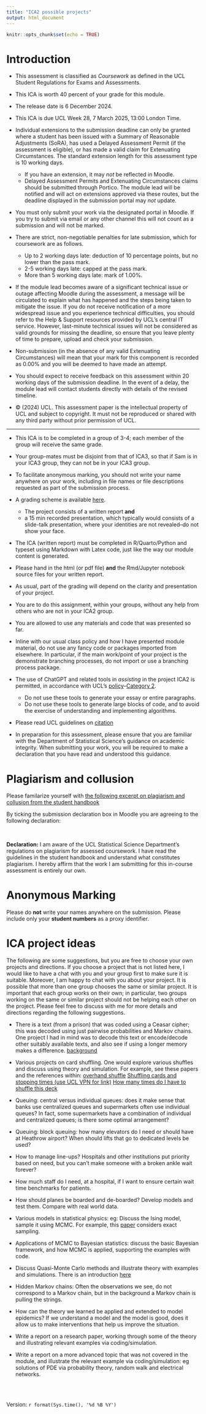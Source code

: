 ```yaml
---
title: "ICA2 possible projects"
output: html_document
---
```


```r
knitr::opts_chunk$set(echo = TRUE)
```

# Introduction

* This assessment is classified as *Coursework* as defined in the UCL Student Regulations for Exams and Assessments. 
 
* This ICA is worth 40 percent of your grade for this module.

* The release date is 6 December 2024.

*  This ICA is due UCL Week 28,  7 March 2025, 13:00 London Time.

* Individual extensions to the submission deadline can only be granted where a student has been issued with a Summary of Reasonable Adjustments (SoRA), has used a Delayed Assessment Permit (if the assessment is eligible), or has made a valid claim for Extenuating Circumstances. The standard extension length for this assessment type is 10 working days.
  * If you have an extension, it may *not* be reflected in Moodle.
  * Delayed Assessment Permits and Extenuating Circumstances claims should be submitted through Portico. The module lead will be notified and will act on extensions approved via these routes, but the deadline displayed in the submission portal may *not* update.

* You must only submit your work via the designated portal in Moodle. If you try to submit via email or any other channel this will not count as a submission and will not be marked.
* There are strict, non-negotiable penalties for late submission, which for coursework are as follows.
  * Up to 2 working days late: deduction of 10 percentage points, but no lower than the pass mark.
  *	2-5 working days late: capped at the pass mark.
  * More than 5 working days late: mark of 1.00%.

* If the module lead becomes aware of a significant technical issue or outage affecting Moodle during the assessment, a message will be circulated to explain what has happened and the steps being taken to mitigate the issue. If you do not receive notification of a more widespread issue and you experience technical difficulties, you should refer to the Help & Support resources provided by UCL’s central IT service. However, last-minute technical issues will not be considered as valid grounds for missing the deadline, so ensure that you leave plenty of time to prepare, upload and check your submission.
* Non-submission (in the absence of any valid Extenuating Circumstances) will mean that your mark for this component is recorded as 0.00% and you will be deemed to have made an attempt.

* You should expect to receive feedback on this assessment within 20 working days of the submission deadline. In the event of a delay, the module lead will contact students directly with details of the revised timeline.
*	© (2024)  UCL. This assessment paper is the intellectual property of UCL and subject to copyright. It must not be reproduced or shared with any third party without prior permission of UCL.

<hr>

*  This ICA is to be completed in a group of 3-4; each member of the group will receive the same grade.
*  Your group-mates must be disjoint from that of ICA3, so that if Sam is in your ICA3 group, they can not be in your ICA3 group. 
* To facilitate anonymous marking, you should not write your name anywhere on your work, including in file names or file descriptions requested as part of the submission process.

* A grading scheme is available [here](https://tsoo-math.github.io/ucl/ICA-gradingform-2024.html).
  * The project consists of a written report **and** 
  * a 15 min recorded presentation, which typically would consists of a slide-talk presentation, where your identities are not revealed--do not show your face.
* The ICA (written report) must be completed in R/Quarto/Python and typeset using Markdown with Latex code, just like the way our module content is generated.
* Please hand in the html (or pdf file) **and** the Rmd/Jupyter notebook source files for your written report.
* As usual, part of the grading will depend on the clarity and presentation of your project.
*  You are to do this assignment, within your groups, without any help from others who are not in your ICA2 group.
*  You are allowed to use any materials and code that was presented so far.
*  Inline with our usual class policy and how I have presented module material, do not use any fancy code or packages imported from elsewhere.  In particular, if the main work/point of your project is the demonstrate branching processes, do not import or use a branching process package.
* The use of ChatGPT and related tools in *assisting* in the project ICA2 is permitted, in accordance with UCL’s [policy](https://www.ucl.ac.uk/students/exams-and-assessments/assessment-success-guide/engaging-ai-your-education-and-assessment)--[Category 2](https://www.ucl.ac.uk/teaching-learning/generative-ai-hub/three-categories-genai-use-assessment#:~:text=Category%202.&text=Students%20may%20not%20use%20GenAI,the%20development%20of%20specific%20skills).
  * Do not use these tools to generate your essay or entire paragraphs.
  * Do not use these tools to generate large blocks of code, and to avoid the exercise of understanding and implementing algorithms.


* Please read UCL guidelines on [citation](https://library-guides.ucl.ac.uk/referencing-plagiarism/how-to-reference#:~:text=Whenever%20you%20directly%20quote%2C%20paraphrase,form%20of%20the%20original%20source.)

* In preparation for this assessment, please ensure that you are familiar with the Department of Statistical Science’s guidance on academic integrity. When submitting your work, you will be required to make a declaration that you have read and understood this guidance.


#  Plagiarism and collusion

Please familarize yourself with [the following excerpt on plagiarism and collusion from the student handbook ](https://tsoo-math.github.io/ucl/Plagiarism-Collusion.pdf)


By ticking the submission declaration box in Moodle you are agreeing to the following declaration:

<br>

**Declaration:** I am aware of the UCL Statistical Science Department's regulations on plagiarism for assessed coursework. I have read the guidelines in the student handbook and understand what constitutes plagiarism.  I hereby affirm that the work I am submitting for this in-course assessment is entirely our own.  



# Anonymous Marking 

Please do **not** write your names anywhere on the submission. Please include only your **student numbers** as a proxy identifier.



# ICA project ideas

The following are some suggestions, but you are free to choose your own projects and directions.  If you choose a project that is not listed here, I would like to have a chat with you and your group first to make sure it is suitable.  Moreover, I am happy to chat with you about your project.  It is possible that more than one group chooses the same or similar project.  It is important that each group works on their own; in particular, two groups working on the same or similar project should not be helping each other on the project.  Please feel free to discuss with me for more details and directions regarding the following suggestions.



*  There is a text (from a prison) that was coded using a Ceasar cipher; this was decoded using just pairwise probabilities and Markov chains.  One project I had in mind was to decode this text or encode/decode other suitably available texts, and also see if using a longer memory makes a difference. [background](https://www.ams.org/journals/bull/2009-46-02/S0273-0979-08-01238-X/) 



*  	Various projects on card shuffling.  One would explore various shuffles and discuss using theory and simulation.  For example, see these papers and the references within:  [overhand shuffle](https://arxiv.org/pdf/math/0501401.pdf) [Shuffling cards and stopping times (use UCL VPN for link)](https://www.jstor.org/stable/2323590?origin=crossref&seq=1)
[How many times do I have to shuffle this deck](http://www.ams.org/publicoutreach/feature-column/fcarc-shuffle)

* 	Queuing:  central versus individual queues:  does it make sense that banks use centralized queues and supermarkets often use individual  queues?  In fact, some supermarkets have a combination of individual and centralized queues; is there some optimal arrangement?

* Queuing:  block queuing: how many elevators do I need or should have at Heathrow airport?  When should lifts that go to dedicated levels be used?

*  How to manage line-ups? Hospitals and other institutions   put priority based on need, but you can't make someone with a broken ankle wait forever?

* How much staff do I need, at a hospital, if I want to ensure certain wait time benchmarks for patients.

* How should planes be boarded and de-boarded? Develop models and test them. Compare with real world data.

* 	Various models in statistical physics: eg: Discuss the Ising model, sample it using MCMC.  For example, this [paper](https://arxiv.org/abs/1012.3944) considers exact sampling.


* 	Applications of MCMC to Bayesian statistics:  discuss the basic Bayesian framework,  and how MCMC is applied, supporting the examples with code.  

* 	Discuss Quasi-Monte Carlo methods and illustrate theory with examples and simulations.  There is an introduction [here](http://websrv.cs.fsu.edu/~mascagni/Caflisch_1998_Acta_Numerica.pdf)
 
*  Hidden Markov chains:  Often the observations we see, do not correspond to a Markov chain, but in the background a Markov chain is pulling the strings.   

*  How can the theory we learned be applied and extended to model epidemics? If we understand a model and the model is good, does it allow us to make interventions that help us improve the situation. 

* 	Write a report on a research paper, working through some of the theory and illustrating relevant examples via coding/simulation.

* 	Write a report on a more advanced topic that was not covered in the module, and illustrate the relevant example via coding/simulation:  eg solutions of PDE via probability  theory, random walk and electrical networks.








<br>
<br>

Version: `r format(Sys.time(), '%d %B %Y')`



<br>
<br>
<br>
